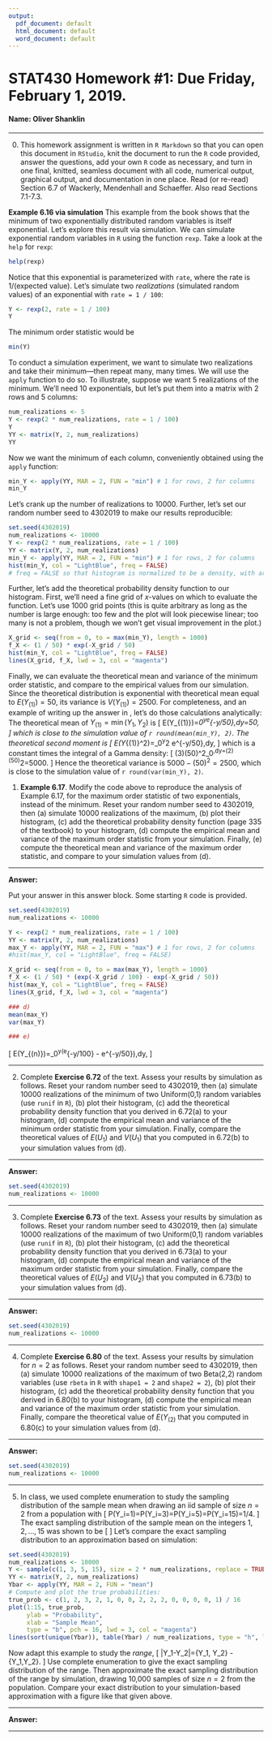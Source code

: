 ```yaml
---
output:
  pdf_document: default
  html_document: default
  word_document: default
---
```


STAT430 Homework #1: Due Friday, February 1, 2019. 
========================================================

#### Name: Oliver Shanklin

*********************************************************************************
0. This homework assignment is written in `R Markdown` so that you can open this document in `RStudio`, knit the document to run the `R` code provided, answer the questions, add your own `R` code as necessary, and turn in one final, knitted, seamless document with all code, numerical output, graphical output, and documentation in one place. Read (or re-read) Section 6.7 of Wackerly, Mendenhall and Schaeffer.  Also read Sections 7.1-7.3.  

**Example 6.16 via simulation**  This example from the book shows that the minimum of two exponentially distributed random variables is itself exponential.  Let's explore this result via simulation.  We can simulate exponential random variables in `R` using the function `rexp`.  Take a look at the `help` for `rexp`:
```r
help(rexp)
```
Notice that this exponential is parameterized with `rate`, where the rate is 1/(expected value).  Let's simulate two *realizations* (simulated random values) of an exponential with `rate = 1 / 100`: 
```r
Y <- rexp(2, rate = 1 / 100)
Y
```
The minimum order statistic would be 
```r
min(Y)
```
To conduct a simulation experiment, we want to simulate two realizations and take their minimum---then repeat many, many times. We will use the `apply` function to do so.  To illustrate, suppose we want 5 realizations of the minimum.  We'll need 10 exponentials, but let's put them into a matrix with 2 rows and 5 columns:
```r
num_realizations <- 5
Y <- rexp(2 * num_realizations, rate = 1 / 100)
Y
YY <- matrix(Y, 2, num_realizations)
YY
```
Now we want the minimum of each column, conveniently obtained using the `apply` function:
```r
min_Y <- apply(YY, MAR = 2, FUN = "min") # 1 for rows, 2 for columns
min_Y
```
Let's crank up the number of realizations to 10000.  Further, let's set our random number seed to 4302019 to make our results reproducible: 

```r
set.seed(4302019)
num_realizations <- 10000
Y <- rexp(2 * num_realizations, rate = 1 / 100)
YY <- matrix(Y, 2, num_realizations)
min_Y <- apply(YY, MAR = 2, FUN = "min") # 1 for rows, 2 for columns
hist(min_Y, col = "LightBlue", freq = FALSE) 
# freq = FALSE so that histogram is normalized to be a density, with area 1
```

Further, let's add the theoretical probability density function to our histogram.  First, we'll need a fine grid of $x$-values on which to evaluate the function.  Let's use 1000 grid points (this is quite arbitrary as long as the number is large enough: too few and the plot will look piecewise linear; too many is not  a problem, though we won't get visual improvement in the plot.)

```r
X_grid <- seq(from = 0, to = max(min_Y), length = 1000)
f_X <- (1 / 50) * exp(-X_grid / 50)
hist(min_Y, col = "LightBlue", freq = FALSE) 
lines(X_grid, f_X, lwd = 3, col = "magenta")
```

Finally, we can evaluate the theoretical mean and variance of the minimum order statistic, and compare to the empirical values from our simulation.  Since the theoretical distribution is exponential with theoretical mean equal to $E(Y_{(1)})=50$, its variance is $V(Y_{(1)})=2500$. For completeness, and an example of writing up the answer in \LaTeX, let's do those calculations analytically:
The theoretical mean of $Y_{(1)}=\min(Y_1,Y_2)$ is 
\[
E(Y_{(1)})=\int_0^\infty y\frac{1}{50}e^{-y/50}\,dy=50, 
\]
which is close to the simulation value of `r round(mean(min_Y), 2)`.
The theoretical second moment is 
\[
E(Y_{(1)}^2)=\int_0^\infty y^2\frac{1}{50} e^{-y/50}\,dy, 
\]
which is a constant times the integral of a Gamma density:
\[
\Gamma(3)(50)^2\int_0^\infty \frac{y^{3-1} e^{-y/50}}{\Gamma(3)(50)^3}\,dy=(2)(50)^2=5000.
\]
Hence the theoretical variance is 
$5000-(50)^2=2500$, which is close to the simulation value of `r round(var(min_Y), 2)`. 
 

1. **Example 6.17**.  Modify the code above to reproduce the analysis of Example 6.17, for the maximum order statistic of two exponentials, instead of the minimum.  Reset your random number seed to 4302019, then (a) simulate 10000 realizations of the maximum, (b) plot their histogram, (c) add the theoretical probability density function (page 335 of the textbook) to your histogram, (d) compute the empirical mean and variance of the maximum order statistic from your simulation.  Finally, (e) compute the theoretical mean and variance of the maximum order statistic, and compare to your simulation values from (d). 


*******************************************************************************
**Answer:**

Put your answer in this answer block.  Some starting `R` code is provided. 

```r

set.seed(4302019)
num_realizations <- 10000

Y <- rexp(2 * num_realizations, rate = 1 / 100)
YY <- matrix(Y, 2, num_realizations)
max_Y <- apply(YY, MAR = 2, FUN = "max") # 1 for rows, 2 for columns
#hist(max_Y, col = "LightBlue", freq = FALSE)

X_grid <- seq(from = 0, to = max(max_Y), length = 1000)
f_X <- (1 / 50) * (exp(-X_grid / 100) - exp(-X_grid / 50))
hist(max_Y, col = "LightBlue", freq = FALSE) 
lines(X_grid, f_X, lwd = 3, col = "magenta")

### d)
mean(max_Y)
var(max_Y)

### e)


```



\[
E(Y_{(n)})=\int_0^\infty y\frac{1}{50}(e^{-y/100} - e^{-y/50})\,dy\approx150, 
\]


*******************************************************************************

2. Complete **Exercise 6.72** of the text.   Assess your results by simulation as follows.  Reset your random number seed to 4302019, then (a) simulate 10000 realizations of the minimum of two Uniform(0,1) random variables (use `runif` in `R`), (b) plot their histogram, (c) add the theoretical probability density function that you derived in 6.72(a) to your histogram, (d) compute the empirical mean and variance of the minimum order statistic from your simulation.  Finally, compare the theoretical values of $E(U_1)$ and $V(U_1)$ that you computed in 6.72(b) to your simulation values from (d). 


*******************************************************************************

**Answer:**

```r
set.seed(4302019)
num_realizations <- 10000
```

*******************************************************************************

3. Complete **Exercise 6.73** of the text.   Assess your results by simulation as follows.  Reset your random number seed to 4302019, then (a) simulate 10000 realizations of the maximum of two Uniform(0,1) random variables (use `runif` in `R`), (b) plot their histogram, (c) add the theoretical probability density function that you derived in 6.73(a) to your histogram, (d) compute the empirical mean and variance of the maximum order statistic from your simulation.  Finally, compare the theoretical values of $E(U_2)$ and $V(U_2)$ that you computed in 6.73(b) to your simulation values from (d). 


*******************************************************************************

**Answer:**

```r
set.seed(4302019)
num_realizations <- 10000
```


*******************************************************************************

4. Complete **Exercise 6.80** of the text.   Assess your results by simulation for $n=2$ as follows.  Reset your random number seed to 4302019, then (a) simulate 10000 realizations of the maximum of two Beta(2,2) random variables (use `rbeta` in `R` with `shape1 = 2` and `shape2 = 2`), (b) plot their histogram, (c) add the theoretical probability density function that you derived in 6.80(b) to your histogram, (d) compute the empirical mean and variance of the maximum order statistic from your simulation.  Finally, compare the theoretical value of $E(Y_{(2)}$ that you computed in 6.80(c) to your simulation values from (d).


*******************************************************************************

**Answer:**


```r
set.seed(4302019)
num_realizations <- 10000
```

*******************************************************************************

5. In class, we used complete enumeration to study the sampling distribution of the sample mean when drawing an iid sample of size $n=2$ from a population with
\[
P(Y_i=1)=P(Y_i=3)=P(Y_i=5)=P(Y_i=15)=1/4.
\]
The exact sampling distribution of the sample mean on the integers $1, 2, \ldots, 15$ was shown to be
\[
\begin{array}{c|c|c|c|c|c|c|c|c|c|c|c|c|c|c}
1 & 2 & 3 & 4 & 5 & 6 & 7 & 8 & 9 & 10 & 11 & 12 & 13& 14 & 15\\\hline
\frac{1}{16}& \frac{2}{16}&\frac{3}{16}& \frac{2}{16}&\frac{1}{16}&0 & 0 & \frac{2}{16}&\frac{2}{16}& \frac{2}{16}&0 & 0 & 0 & 0 & \frac{1}{16}
\end{array}
\]
Let's compare the exact sampling distribution to an approximation based on simulation: 
```r
set.seed(4302019)
num_realizations <- 10000
Y <- sample(c(1, 3, 5, 15), size = 2 * num_realizations, replace = TRUE)
YY <- matrix(Y, 2, num_realizations)
Ybar <- apply(YY, MAR = 2, FUN = "mean")
# Compute and plot the true probabilities: 
true_prob <- c(1, 2, 3, 2, 1, 0, 0, 2, 2, 2, 0, 0, 0, 0, 1) / 16
plot(1:15, true_prob, 
     ylab = "Probability",
     xlab = "Sample Mean",
     type = "b", pch = 16, lwd = 3, col = "magenta")
lines(sort(unique(Ybar)), table(Ybar) / num_realizations, type = "h", lwd = 3, col = "blue")
```

Now adapt this example to study the  *range*, 
\[
|Y_1-Y_2|=\max\{Y_1, Y_2\} - \min\{Y_1,Y_2\}.
\]
Use complete enumeration to give the exact sampling distribution of the range. 
Then approximate the exact sampling distribution of the range by simulation, drawing 10,000 samples of size $n=2$ from the population.  Compare your exact distribution to your simulation-based approximation with a figure like that given above. 

******************************************************************************

**Answer:**

******************************************************************************
